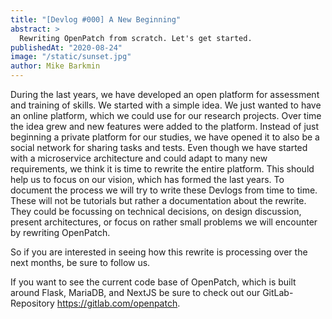 ```yaml
---
title: "[Devlog #000] A New Beginning"
abstract: >
  Rewriting OpenPatch from scratch. Let's get started.
publishedAt: "2020-08-24"
image: "/static/sunset.jpg"
author: Mike Barkmin
---
```


During the last years, we have developed an open platform for assessment and
training of skills. We started with a simple idea. We just wanted to have an
online platform, which we could use for our research projects. Over time the
idea grew and new features were added to the platform. Instead of just
beginning a private platform for our studies, we have opened it to also be a
social network for sharing tasks and tests. Even though we have started with
a microservice architecture and could adapt to many new requirements, we
think it is time to rewrite the entire platform. This should help us to focus
on our vision, which has formed the last years. To document the process we
will try to write these Devlogs from time to time. These will not be
tutorials but rather a documentation about the rewrite. They could be
focussing on technical decisions, on design discussion, present
architectures, or focus on rather small problems we will encounter by
rewriting OpenPatch.

So if you are interested in seeing how this rewrite is processing over the
next months, be sure to follow us.

If you want to see the current code base of OpenPatch, which is built around
Flask, MariaDB, and NextJS be sure to check out our GitLab-Repository
https://gitlab.com/openpatch.
